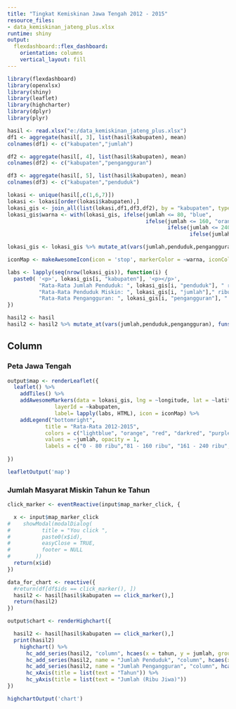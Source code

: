 ```yaml
---
title: "Tingkat Kemiskinan Jawa Tengah 2012 - 2015"
resource_files:
- data_kemiskinan_jateng_plus.xlsx
runtime: shiny
output:
  flexdashboard::flex_dashboard:
    orientation: columns
    vertical_layout: fill
---
```


```r
library(flexdashboard)
library(openxlsx)
library(shiny)
library(leaflet)
library(highcharter)
library(dplyr)
library(plyr)

hasil <- read.xlsx("e:/data_kemiskinan_jateng_plus.xlsx")
df1 <- aggregate(hasil[, 3], list(hasil$kabupaten), mean)
colnames(df1) <- c("kabupaten","jumlah")

df2 <- aggregate(hasil[, 4], list(hasil$kabupaten), mean)
colnames(df2) <- c("kabupaten","pengangguran")

df3 <- aggregate(hasil[, 5], list(hasil$kabupaten), mean)
colnames(df3) <- c("kabupaten","penduduk")

lokasi <- unique(hasil[,c(1,6,7)])
lokasi <- lokasi[order(lokasi$kabupaten),]
lokasi_gis <- join_all(list(lokasi,df1,df3,df2), by = "kabupaten", type = 'left')
lokasi_gis$warna <- with(lokasi_gis, ifelse(jumlah <= 80, "blue", 
                                            ifelse(jumlah <= 160, "orange",
                                                   ifelse(jumlah <= 240, "red",
                                                          ifelse(jumlah <= 320, "darkred", "purple")))))

lokasi_gis <- lokasi_gis %>% mutate_at(vars(jumlah,penduduk,pengangguran), funs(round(., 2)))

iconMap <- makeAwesomeIcon(icon = 'stop', markerColor = ~warna, iconColor = "black")

labs <- lapply(seq(nrow(lokasi_gis)), function(i) {
  paste0( '<p>', lokasi_gis[i, "kabupaten"], '<p></p>', 
          "Rata-Rata Jumlah Penduduk: ", lokasi_gis[i, "penduduk"], " ribu jiwa", '<p></p>', 
          "Rata-Rata Penduduk Miskin: ", lokasi_gis[i, "jumlah"]," ribu jiwa",'</p><p>', 
          "Rata-Rata Pengangguran: ", lokasi_gis[i, "pengangguran"], " ribu jiwa",'</p>' ) 
})

hasil2 <- hasil
hasil2 <- hasil2 %>% mutate_at(vars(jumlah,penduduk,pengangguran), funs(round(., 2)))

```

Column
-----------------------------------------------------------------------

### Peta Jawa Tengah

```r
output$map <- renderLeaflet({
  leaflet() %>%
    addTiles() %>%
    addAwesomeMarkers(data = lokasi_gis, lng = ~longitude, lat = ~latitude, 
               layerId = ~kabupaten, 
               label= lapply(labs, HTML), icon = iconMap) %>%
    addLegend("bottomright",
            title = "Rata-Rata 2012-2015", 
            colors = c("lightblue", "orange", "red", "darkred", "purple"), 
            values = ~jumlah, opacity = 1, 
            labels = c("0 - 80 ribu","81 - 160 ribu", "161 - 240 ribu", "241 - 320 ribu", "321 - 400 ribu")) 
    
})

leafletOutput('map')
```


### Jumlah Masyarat Miskin Tahun ke Tahun

```r
click_marker <- eventReactive(input$map_marker_click, {

  x <- input$map_marker_click
#    showModal(modalDialog(
#          title = "You click ",
#          paste0(x$id),
#          easyClose = TRUE,
#          footer = NULL
#        ))
  return(x$id)
})

data_for_chart <- reactive({
  #return(df[df$ids == click_marker(), ])
  hasil2 <- hasil[hasil$kabupaten == click_marker(),]
  return(hasil2)
})

output$chart <- renderHighchart({

  hasil2 <- hasil[hasil$kabupaten == click_marker(),]
  print(hasil2)
    highchart() %>%
      hc_add_series(hasil2, "column", hcaes(x = tahun, y = jumlah, group = kabupaten)) %>%
      hc_add_series(hasil2, name = "Jumlah Penduduk", "column", hcaes(x = tahun, y = penduduk)) %>%
      hc_add_series(hasil2, name = "Jumlah Pengangguran", "column", hcaes(x = tahun, y = pengangguran)) %>%
      hc_xAxis(title = list(text = "Tahun")) %>%
      hc_yAxis(title = list(text = "Jumlah (Ribu Jiwa)"))
})

highchartOutput('chart')

```

 

